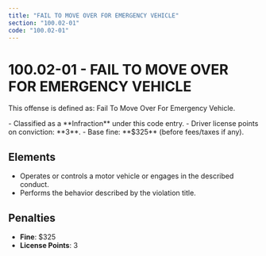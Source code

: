 ```yaml
---
title: "FAIL TO MOVE OVER FOR EMERGENCY VEHICLE"
section: "100.02-01"
code: "100.02-01"
---
```





# 100.02-01 - FAIL TO MOVE OVER FOR EMERGENCY VEHICLE

This offense is defined as: Fail To Move Over For Emergency Vehicle.

<Aside type="tip" title="Charge Type: Infraction">
- Classified as a **Infraction** under this code entry.
- Driver license points on conviction: **3**.
- Base fine: **$325** (before fees/taxes if any).
</Aside>

## Elements
- Operates or controls a motor vehicle or engages in the described conduct.
- Performs the behavior described by the violation title.

## Penalties
- **Fine**: $325
- **License Points**: 3
